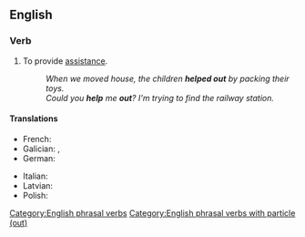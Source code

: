 ==English==

===Verb===
{{en-verb|*}}

# To provide [[assistance]].
#: ''When we moved house, the children '''helped out''' by packing their toys.''
#: ''Could you '''help''' me '''out'''? I'm trying to find the railway station.''

====Translations====
{{trans-top|provide assistance}}
* French: {{t+|fr|dépanner}}
* Galician: {{t+|gl|axudar}}, {{t+|gl|asesorar}}
* German: {{t+|de|aushelfen}}
{{trans-mid}}
* Italian: {{t|it|essere d'aiuto}}
* Latvian: {{t|lv|izlīdzēt}}
* Polish: {{t+|pl|pomóc}}
{{trans-bottom}}

[[Category:English phrasal verbs]]
[[Category:English phrasal verbs with particle (out)]]